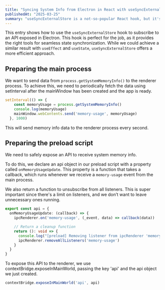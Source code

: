 ```yaml
---
title: "Syncing System Info from Electron in React with useSyncExternalStore"
publishedAt: "2025-03-25"
summary: "useSyncExternalStore is a not-so-popular React hook, but it's super useful for subscribing to an external source and storing its data—no useEffect or useState needed."
---
```


This entry shows how to use the `useSyncExternalStore` hook to subscribe to an API exposed in Electron. 
This hook is perfect for the job, as it provides the right tools for seamless state synchronization. 
While we could achieve a similar result with `useEffect` and `useState`, `useSyncExternalStore` offers a more efficient approach.

## Preparing the main process
We want to send data from `process.getSystemMemoryInfo()` to the renderer process. To achieve this, we need to periodically fetch the data using setInterval after the mainWindow has been created and the app is ready.
```ts
setInterval(() => {
    const memoryUsage = process.getSystemMemoryInfo()
    console.log(memoryUsage)
    mainWindow.webContents.send('memory-usage', memoryUsage)
  }, 1000)
```
This will send memory info data to the renderer process every second.

## Preparing the preload script
We need to safely expose an API to receive system memory info.

To do this, we declare an api object in our preload script with a property called `onMemoryUsageUpdate`. This property is a function that takes a callback, which runs whenever we receive a `memory-usage` event from the main process.

We also return a function to unsubscribe from all listeners. This is super important since there's a limit on listeners, and we don’t want to leave unnecessary ones running.
```ts
export const api = {
  onMemoryUsageUpdate: (callback) => {
    ipcRenderer.on('memory-usage', (_event, data) => callback(data))

    // Return a cleanup function
    return (): void => {
      console.log("[preload] Removing listener from ipcRenderer 'memory-usage'")
      ipcRenderer.removeAllListeners('memory-usage')
    }
  }
}

```
To expose this API to the renderer, we use contextBridge.exposeInMainWorld, passing the key 'api' and the api object we just created.

```ts
contextBridge.exposeInMainWorld('api', api)
```